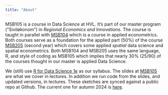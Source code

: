 ```yaml
---
title: "About"
---
```


MSB105 is a course in Data Science at HVL.
It's part of our master program (“Siviløkonom”) in *Regional Economics and Innovations.* The course is taught in parallel with [MSB104](https://msb104.netlify.app) which is a course in applied econometrics.
Both courses serve as a foundation for the applied part (50%) of the course [MSB205](https://msb205.netlify.app) (second year) which covers some applied *spatial* data science and spatial econometrics.
Both MSB104 and MSB205 uses the same language, R, and style of coding as MSB105 which implies that nearly 30% (25/90) of the courses thought in our master is applied Data Science.

We (still) use [R for Data Science 1e](https://r4ds.had.co.nz) as our syllabus.
The slides at [MSB105](https://msb105.netlify.app) are what we cover in lectures.
In addition we run code from the slides, and updated versions, in lectures.
These sketches are synced against a public repo at Github.
The current one for autumn 2024 is [here](https://github.com/agjest/first_repo_h24).
